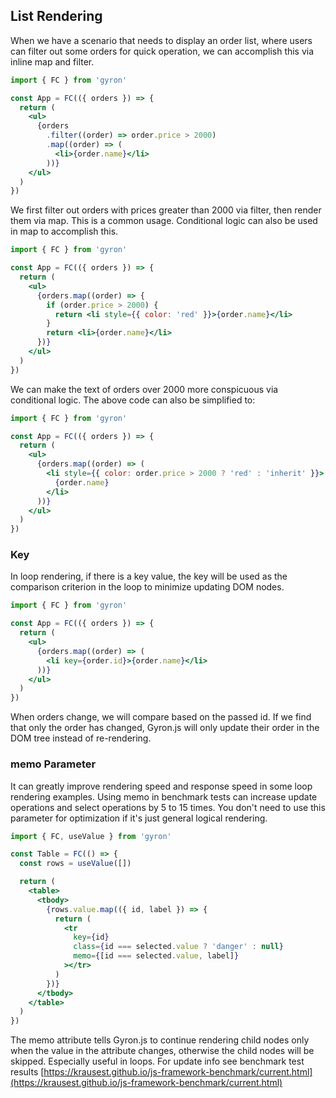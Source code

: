 ## List Rendering

When we have a scenario that needs to display an order list, where users can filter out some orders for quick operation, we can accomplish this via inline map and filter.

```jsx
import { FC } from 'gyron'

const App = FC(({ orders }) => {
  return (
    <ul>
      {orders
        .filter((order) => order.price > 2000)
        .map((order) => (
          <li>{order.name}</li>
        ))}
    </ul>
  )
})
```

We first filter out orders with prices greater than 2000 via filter, then render them via map. This is a common usage. Conditional logic can also be used in map to accomplish this.

```jsx
import { FC } from 'gyron'

const App = FC(({ orders }) => {
  return (
    <ul>
      {orders.map((order) => {
        if (order.price > 2000) {
          return <li style={{ color: 'red' }}>{order.name}</li>
        }
        return <li>{order.name}</li>
      })}
    </ul>
  )
})
```

We can make the text of orders over 2000 more conspicuous via conditional logic. The above code can also be simplified to:

```jsx
import { FC } from 'gyron'

const App = FC(({ orders }) => {
  return (
    <ul>
      {orders.map((order) => (
        <li style={{ color: order.price > 2000 ? 'red' : 'inherit' }}>
          {order.name}
        </li>
      ))}
    </ul>
  )
})
```

### Key

In loop rendering, if there is a key value, the key will be used as the comparison criterion in the loop to minimize updating DOM nodes.

```jsx line=7
import { FC } from 'gyron'

const App = FC(({ orders }) => {
  return (
    <ul>
      {orders.map((order) => (
        <li key={order.id}>{order.name}</li>
      ))}
    </ul>
  )
})
```

When orders change, we will compare based on the passed id. If we find that only the order has changed, Gyron.js will only update their order in the DOM tree instead of re-rendering.

### memo Parameter

It can greatly improve rendering speed and response speed in some loop rendering examples. Using memo in benchmark tests can increase update operations and select operations by 5 to 15 times. You don't need to use this parameter for optimization if it's just general logical rendering.

```jsx line=10
import { FC, useValue } from 'gyron'

const Table = FC(() => {
  const rows = useValue([])

  return (
    <table>
      <tbody>
        {rows.value.map(({ id, label }) => {
          return (
            <tr
              key={id}
              class={id === selected.value ? 'danger' : null}
              memo={[id === selected.value, label]}
            ></tr>
          )
        })}
      </tbody>
    </table>
  )
})
```

The memo attribute tells Gyron.js to continue rendering child nodes only when the value in the attribute changes, otherwise the child nodes will be skipped. Especially useful in loops. For update info see benchmark test results [https://krausest.github.io/js-framework-benchmark/current.html](https://krausest.github.io/js-framework-benchmark/current.html)

